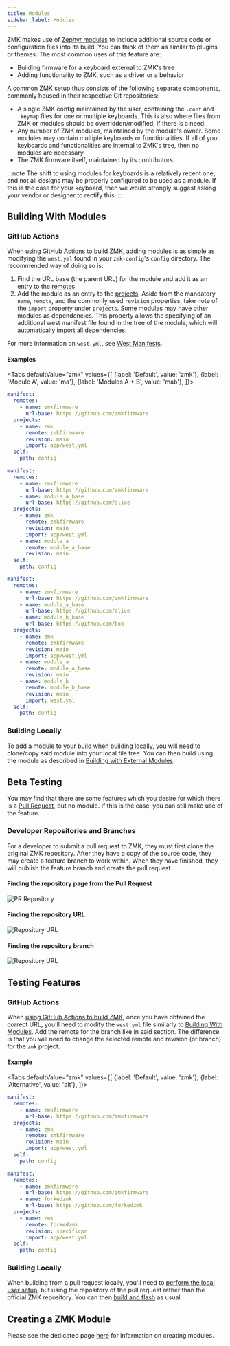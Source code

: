 ```yaml
---
title: Modules
sidebar_label: Modules
---
```



ZMK makes use of [Zephyr modules](https://docs.zephyrproject.org/3.5.0/develop/modules.html) to include additional source code or configuration files into its build. You can think of them as similar to plugins or themes. The most common uses of this feature are:

- Building firmware for a keyboard external to ZMK's tree
- Adding functionality to ZMK, such as a driver or a behavior

A common ZMK setup thus consists of the following separate components, commonly housed in their respective Git repositories:

- A single ZMK config maintained by the user, containing the `.conf` and `.keymap` files for one or multiple keyboards. This is also where files from ZMK or modules should be overridden/modified, if there is a need.
- Any number of ZMK modules, maintained by the module's owner. Some modules may contain multiple keyboards or functionalities. If all of your keyboards and functionalities are internal to ZMK's tree, then no modules are necessary.
- The ZMK firmware itself, maintained by its contributors.

:::note
The shift to using modules for keyboards is a relatively recent one, and not all designs may be properly configured to be used as a module. If this is the case for your keyboard, then we would strongly suggest asking your vendor or designer to rectify this.
:::

## Building With Modules

### GitHub Actions

When [using GitHub Actions to build ZMK](../user-setup.mdx), adding modules is as simple as modifying the `west.yml` found in your `zmk-config`'s `config` directory. The recommended way of doing so is:

1. Find the URL base (the parent URL) for the module and add it as an entry to the [remotes](https://docs.zephyrproject.org/3.5.0/develop/west/manifest.html#remotes).
2. Add the module as an entry to the [projects](https://docs.zephyrproject.org/3.5.0/develop/west/manifest.html#projects).
   Aside from the mandatory `name`, `remote`, and the commonly used `revision` properties, take note of the `import` property under `projects`. Some modules may have other modules as dependencies. This property allows the specifying of an additional west manifest file found in the tree of the module, which will automatically import all dependencies.

For more information on `west.yml`, see [West Manifests](https://docs.zephyrproject.org/3.5.0/develop/west/manifest.html).

#### Examples

<Tabs
defaultValue="zmk"
values={[
{label: 'Default', value: 'zmk'},
{label: 'Module A', value: 'ma'},
{label: 'Modules A + B', value: 'mab'},
]}>
<TabItem value="zmk">

```yaml
manifest:
  remotes:
    - name: zmkfirmware
      url-base: https://github.com/zmkfirmware
  projects:
    - name: zmk
      remote: zmkfirmware
      revision: main
      import: app/west.yml
  self:
    path: config
```

</TabItem>
<TabItem value="ma">

```yaml
manifest:
  remotes:
    - name: zmkfirmware
      url-base: https://github.com/zmkfirmware
    - name: module_a_base
      url-base: https://github.com/alice
  projects:
    - name: zmk
      remote: zmkfirmware
      revision: main
      import: app/west.yml
    - name: module_a
      remote: module_a_base
      revision: main
  self:
    path: config
```

</TabItem>
<TabItem value="mab">

```yaml
manifest:
  remotes:
    - name: zmkfirmware
      url-base: https://github.com/zmkfirmware
    - name: module_a_base
      url-base: https://github.com/alice
    - name: module_b_base
      url-base: https://github.com/bob
  projects:
    - name: zmk
      remote: zmkfirmware
      revision: main
      import: app/west.yml
    - name: module_a
      remote: module_a_base
      revision: main
    - name: module_b
      remote: module_b_base
      revision: main
      import: west.yml
  self:
    path: config
```

</TabItem>
</Tabs>

### Building Locally

To add a module to your build when building locally, you will need to clone/copy said module into your local file tree. You can then build using the module as described in [Building with External Modules](../development/local-toolchain/build-flash.mdx#building-with-external-modules).

## Beta Testing

You may find that there are some features which you desire for which there is a [Pull Request](https://github.com/zmkfirmware/zmk/pulls), but no module. If this is the case, you can still make use of the feature.

### Developer Repositories and Branches

For a developer to submit a pull request to ZMK, they must first clone the original ZMK repository. After they have a copy
of the source code, they may create a feature branch to work within. When they have finished, they will publish the feature
branch and create the pull request.

#### Finding the repository page from the Pull Request

![PR Repository](../assets/features/beta-testing/pr-repo-branch.png)

#### Finding the repository URL

![Repository URL](../assets/features/beta-testing/repo-url.png)

#### Finding the repository branch

![Repository URL](../assets/features/beta-testing/repo-branch.png)

## Testing Features

### GitHub Actions

When [using GitHub Actions to build ZMK](../user-setup.mdx), once you have obtained the correct URL, you'll need to modify the `west.yml` file similarly to [Building With Modules](#building-with-modules). Add the remote for the branch like in said section. The difference is that you will need to change the selected remote and revision (or branch) for the `zmk` project.

#### Example

<Tabs
defaultValue="zmk"
values={[
{label: 'Default', value: 'zmk'},
{label: 'Alternative', value: 'alt'},
]}>
<TabItem value="zmk">

```yaml
manifest:
  remotes:
    - name: zmkfirmware
      url-base: https://github.com/zmkfirmware
  projects:
    - name: zmk
      remote: zmkfirmware
      revision: main
      import: app/west.yml
  self:
    path: config
```

</TabItem>
<TabItem value="alt">

```yaml
manifest:
  remotes:
    - name: zmkfirmware
      url-base: https://github.com/zmkfirmware
    - name: forkedzmk
      url-base: https://github.com/forkedzmk
  projects:
    - name: zmk
      remote: forkedzmk
      revision: specificpr
      import: app/west.yml
  self:
    path: config
```

</TabItem>
</Tabs>

### Building Locally

When building from a pull request locally, you'll need to [perform the local user setup](../development/local-toolchain/setup/index.md), but using the repository of the pull request rather than the official ZMK repository. You can then [build and flash](../development/local-toolchain/build-flash.mdx) as usual.

## Creating a ZMK Module

Please see the dedicated page [here](../development/module-creation.md) for information on creating modules.
